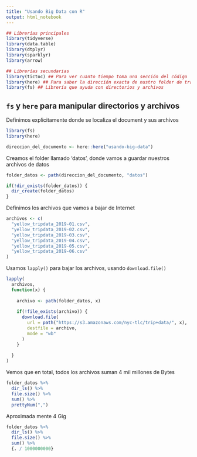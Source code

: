 ```yaml
---
title: "Usando Big Data con R"
output: html_notebook
---
```


```r

## Librerías principales
library(tidyverse)
library(data.table) 
library(dtplyr)
library(sparklyr)
library(arrow)

## Librerías secundarias
library(tictoc) ## Para ver cuanto tiempo toma una sección del código
library(here) ## Para saber la dirección exacta de nustro folder de trabajo
library(fs) ## Librería que ayuda con directorios y archivos

```

## `fs` y `here` para manipular directorios y archivos

Definimos explicitamente donde se localiza el document y sus archivos
```r
library(fs)
library(here)
```


```r
direccion_del_documento <- here::here("usando-big-data")
```

Creamos el folder llamado 'datos', donde vamos a guardar nuestros archivos de 
datos

```r
folder_datos <- path(direccion_del_documento, "datos")

if(!dir_exists(folder_datos)) {
  dir_create(folder_datos)
}
```

Definimos los archivos que vamos a bajar de Internet

```r
archivos <- c(
  "yellow_tripdata_2019-01.csv",
  "yellow_tripdata_2019-02.csv",
  "yellow_tripdata_2019-03.csv",
  "yellow_tripdata_2019-04.csv",
  "yellow_tripdata_2019-05.csv",
  "yellow_tripdata_2019-06.csv"
)
```

Usamos `lapply()` para bajar los archivos, usando `download.file()`

```r
lapply(
  archivos, 
  function(x) {
    
    archivo <- path(folder_datos, x)
    
    if(!file_exists(archivo)) {
      download.file(
        url = path("https://s3.amazonaws.com/nyc-tlc/trip+data/", x),
        destfile = archivo,
        mode = "wb"
      )      
    }
    
  } 
)
```

Vemos que en total, todos los archivos suman 4 mil millones de Bytes

```r
folder_datos %>% 
  dir_ls() %>% 
  file.size() %>% 
  sum() %>% 
  prettyNum(",")
```

Aproximada mente 4 Gig

```r
folder_datos %>% 
  dir_ls() %>% 
  file.size() %>% 
  sum() %>% 
  {. / 1000000000}
```



